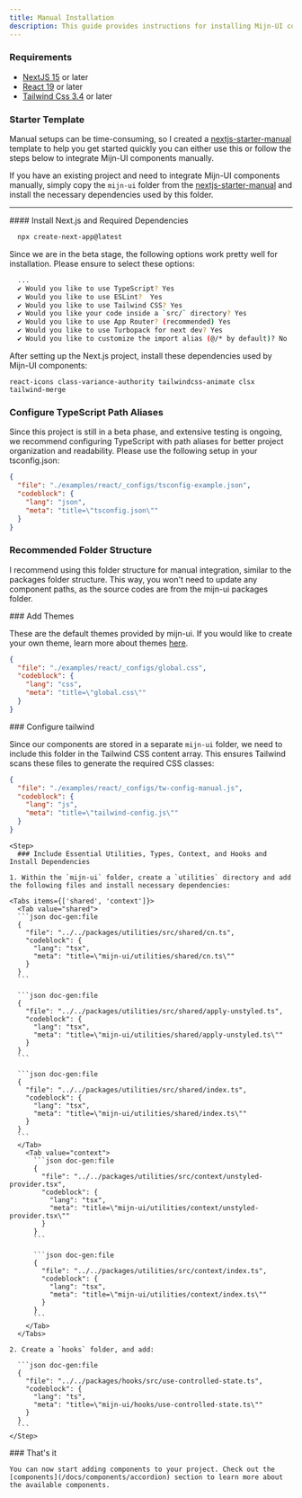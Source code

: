 ```yaml
---
title: Manual Installation
description: This guide provides instructions for installing Mijn-UI components using copy-and-paste source code snippets.
---
```



### Requirements

- [NextJS 15](https://nextjs.org) or later
- [React 19](https://react.dev) or later
- [Tailwind Css 3.4](https://tailwindcss.com/) or later

### Starter Template

Manual setups can be time-consuming, so I created a [nextjs-starter-manual](https://github.com/mijn-ui/nextjs-starter-manual) template to help you get started quickly you can either use this or follow the steps below to integrate Mijn-UI components manually.

If you have an existing project and need to integrate Mijn-UI components manually, simply copy the `mijn-ui` folder from the [nextjs-starter-manual](https://github.com/mijn-ui/nextjs-starter-manual) and install the necessary dependencies used by this folder.

---

<Steps>
  <Step>
#### Install Next.js and Required Dependencies

```bash title="bash"
  npx create-next-app@latest
```

Since we are in the beta stage, the following options work pretty well for installation. Please ensure to select these options:

```bash title="bash"
  ...
  ✔ Would you like to use TypeScript? Yes
  ✔ Would you like to use ESLint?  Yes
  ✔ Would you like to use Tailwind CSS? Yes
  ✔ Would you like your code inside a `src/` directory? Yes
  ✔ Would you like to use App Router? (recommended) Yes
  ✔ Would you like to use Turbopack for next dev? Yes
  ✔ Would you like to customize the import alias (@/* by default)? No
```

After setting up the Next.js project, install these dependencies used by Mijn-UI components:

```package-install
react-icons class-variance-authority tailwindcss-animate clsx tailwind-merge
```

</Step>
<Step>

### Configure TypeScript Path Aliases

Since this project is still in a beta phase, and extensive testing is ongoing, we recommend configuring TypeScript with path aliases for better project organization and readability. Please use the following setup in your tsconfig.json:

```json doc-gen:file
{
  "file": "./examples/react/_configs/tsconfig-example.json",
  "codeblock": {
    "lang": "json",
    "meta": "title=\"tsconfig.json\""
  }
}
```

### Recommended Folder Structure

I recommend using this folder structure for manual integration, similar to the packages folder structure. This way, you won't need to update any component paths, as the source codes are from the mijn-ui packages folder.

<Files>
  <Folder name="public">
    <File name="..." />
  </Folder>
  <Folder name="src">
    <Folder name="app">
      <File name="page.tsx" />
      <File name="..." />
    </Folder>
  </Folder>
  <Folder defaultOpen name="mijn-ui">
    <Folder name="components">
      <Folder name="react-accordion">
        <File name="index.tsx" />
      </Folder>
      <Folder name="react-button">
        <File name="index.tsx" />
      </Folder>
      <File name="..." />
    </Folder>
    <Folder name="utilities">
      <Folder name="context">
        <File name="index.ts" />
      </Folder>
      <Folder name="shared">
        <File name="index.ts" />
      </Folder>
      <File name="..." />
    </Folder>
    <Folder name="hooks">
      <File name="use-controlled-state.ts" />
      <File name="..." />
    </Folder>
  </Folder>
</Files>

<Alert
  title=""
  description="Note: This folder structure is a suggestion. You can customize it according to your project requirements."
  className="mt-4"
/>

</Step>

<Step>
### Add Themes

These are the default themes provided by mijn-ui. If you would like to create your own theme, learn more about themes [here](/docs/theming).

```json doc-gen:file
{
  "file": "./examples/react/_configs/global.css",
  "codeblock": {
    "lang": "css",
    "meta": "title=\"global.css\""
  }
}
```

</Step>

<Step>
### Configure tailwind

Since our components are stored in a separate `mijn-ui` folder, we need to include this folder in the Tailwind CSS content array. This ensures Tailwind scans these files to generate the required CSS classes:

```json doc-gen:file
{
  "file": "./examples/react/_configs/tw-config-manual.js",
  "codeblock": {
    "lang": "js",
    "meta": "title=\"tailwind-config.js\""
  }
}
```

</Step>

    <Step>
      ### Include Essential Utilities, Types, Context, and Hooks and Install Dependencies

    1. Within the `mijn-ui` folder, create a `utilities` directory and add the following files and install necessary dependencies:

    <Tabs items={['shared', 'context']}>
      <Tab value="shared">
      ```json doc-gen:file
      {
        "file": "../../packages/utilities/src/shared/cn.ts",
        "codeblock": {
          "lang": "tsx",
          "meta": "title=\"mijn-ui/utilities/shared/cn.ts\""
        }
      }
      ```

      ```json doc-gen:file
      {
        "file": "../../packages/utilities/src/shared/apply-unstyled.ts",
        "codeblock": {
          "lang": "tsx",
          "meta": "title=\"mijn-ui/utilities/shared/apply-unstyled.ts\""
        }
      }
      ```

      ```json doc-gen:file
      {
        "file": "../../packages/utilities/src/shared/index.ts",
        "codeblock": {
          "lang": "tsx",
          "meta": "title=\"mijn-ui/utilities/shared/index.ts\""
        }
      }
      ```
      </Tab>
        <Tab value="context">
          ```json doc-gen:file
          {
            "file": "../../packages/utilities/src/context/unstyled-provider.tsx",
            "codeblock": {
              "lang": "tsx",
              "meta": "title=\"mijn-ui/utilities/context/unstyled-provider.tsx\""
            }
          }
          ```

          ```json doc-gen:file
          {
            "file": "../../packages/utilities/src/context/index.ts",
            "codeblock": {
              "lang": "tsx",
              "meta": "title=\"mijn-ui/utilities/context/index.ts\""
            }
          }
          ```
        </Tab>
      </Tabs>

    2. Create a `hooks` folder, and add:

      ```json doc-gen:file
      {
        "file": "../../packages/hooks/src/use-controlled-state.ts",
        "codeblock": {
          "lang": "ts",
          "meta": "title=\"mijn-ui/hooks/use-controlled-state.ts\""
        }
      }
      ```
    </Step>

  <Step>
    ### That's it

    You can now start adding components to your project. Check out the [components](/docs/components/accordion) section to learn more about the available components.

  </Step>
  
</Steps>
